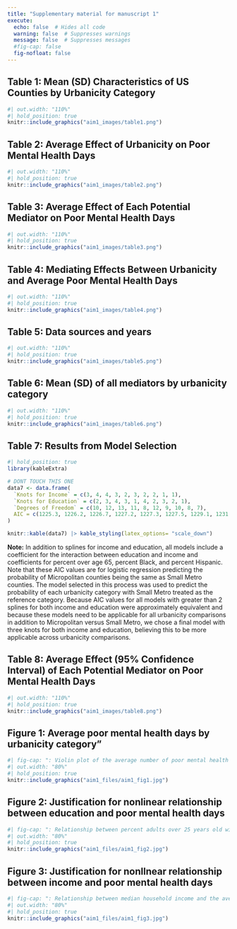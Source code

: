 ```yaml
---
title: "Supplementary material for manuscript 1"
execute:
  echo: false  # Hides all code
  warning: false  # Suppresses warnings
  message: false  # Suppresses messages
  #fig-cap: false 
  fig-nofloat: false
---
```


::: {#tbl-aim1_table1}
## Table 1: Mean (SD) Characteristics of US Counties by Urbanicity Category
```r
#| out.width: "110%" 
#| hold_position: true
knitr::include_graphics("aim1_images/table1.png")
```
:::
\clearpage



::: {#tbl-aim1_table2}
## Table 2: Average Effect of Urbanicity on Poor Mental Health Days
```r
#| out.width: "110%" 
#| hold_position: true
knitr::include_graphics("aim1_images/table2.png")
```
:::
\clearpage



::: {#tbl-aim1_table3}
## Table 3: Average Effect of Each Potential Mediator on Poor Mental Health Days
```r
#| out.width: "110%" 
#| hold_position: true
knitr::include_graphics("aim1_images/table3.png")
```
:::
\clearpage


::: {#tbl-aim1_table4}
## Table 4: Mediating Effects Between Urbanicity and Average Poor Mental Health Days
```r
#| out.width: "110%" 
#| hold_position: true
knitr::include_graphics("aim1_images/table4.png")
```
:::
\clearpage


::: {#tbl-aim1_table5}
## Table 5: Data sources and years
```r
#| out.width: "110%" 
#| hold_position: true
knitr::include_graphics("aim1_images/table5.png")
```
:::
\clearpage




::: {#tbl-aim6_table6}
## Table 6: Mean (SD) of all mediators by urbanicity category
```r
#| out.width: "110%" 
#| hold_position: true
knitr::include_graphics("aim1_images/table6.png")
```
:::
\clearpage



::: {#tbl-aim1_table7}
## Table 7: Results from Model Selection
```r
#| hold_position: true
library(kableExtra)

# DONT TOUCH THIS ONE 
data7 <- data.frame(
  `Knots for Income` = c(3, 4, 4, 3, 2, 3, 2, 2, 1, 1),
  `Knots for Education` = c(2, 3, 4, 3, 1, 4, 2, 3, 2, 1),
  `Degrees of Freedom` = c(10, 12, 13, 11, 8, 12, 9, 10, 8, 7),
  AIC = c(1225.3, 1226.2, 1226.7, 1227.2, 1227.3, 1227.5, 1229.1, 1231.2, 1260.2, 1260.6)
)

knitr::kable(data7) |> kable_styling(latex_options= "scale_down")

```
:::
**Note:** In addition to splines for income and education, all models include a coefficient for the interaction between education and income and coefficients for percent over age 65, percent Black, and percent Hispanic. Note that these AIC values are for logistic regression predicting the probability of Micropolitan counties being the same as Small Metro counties. The model selected in this process was used to predict the probability of each urbanicity category with Small Metro treated as the reference category. Because AIC values for all models with greater than 2 splines for both income and education were approximately equivalent and because these models need to be applicable for all urbanicity comparisons in addition to Micropolitan versus Small Metro, we chose a final model with three knots for both income and education, believing this to be more applicable across urbanicity comparisons.
\clearpage



::: {#tbl-aim1_table8}
## Table 8: Average Effect (95% Confidence Interval) of Each Potential Mediator on Poor Mental Health Days
```r
#| out.width: "110%" 
#| hold_position: true
knitr::include_graphics("aim1_images/table8.png")
```
:::
\clearpage

::: {#fig-aim1_fig1}
## Figure 1: Average poor mental health days by urbanicity category" 
```r
#| fig-cap: ": Violin plot of the average number of poor mental health days by urbanicity category" 
#| out.width: "80%" 
#| hold_position: true
knitr::include_graphics("aim1_files/aim1_fig1.jpg")
```
::: 
\clearpage

::: {#fig-aim1_fig2}
## Figure 2: Justification for nonlinear relationship between education and poor mental health days 
```r
#| fig-cap: ": Relationship between percent adults over 25 years old with some college education and the average number of mentally unhealthy days per month"
#| out.width: "80%"
#| hold_position: true
knitr::include_graphics("aim1_files/aim1_fig2.jpg")
```
::: 
\clearpage

::: {#fig-aim1_fig3}
## Figure 3: Justification for nonllnear relationship between income and poor mental health days 
```r
#| fig-cap: ": Relationship between median household income and the average number of mentally unhealthy days per month"
#| out.width: "80%" 
#| hold_position: true
knitr::include_graphics("aim1_files/aim1_fig3.jpg")
```
::: 
